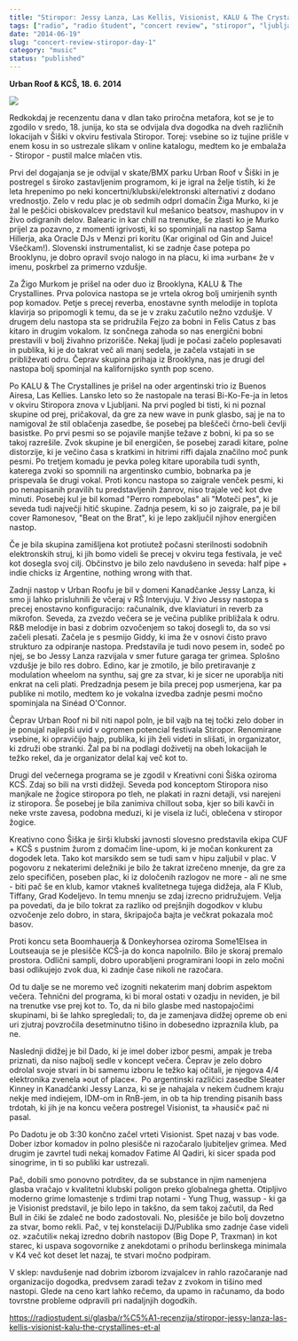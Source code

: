 ```yaml
---
title: "Stiropor: Jessy Lanza, Las Kellis, Visionist, KALU & The Crystallines et al"
tags: ["radio", "radio študent", "concert review", "stiropor", "ljubljana"]
date: "2014-06-19"
slug: "concert-review-stiropor-day-1"
category: "music"
status: "published"
---
```


**Urban Roof & KCŠ, 18. 6. 2014**

![](https://radiostudent.si/sites/default/files/styles/thumbnail_w530/public/slike/2014-06-19-stiropor-jessy-lanza-las-kellis-visionist-kalu-the-crystallines-et-al-28634.jpg?itok=KWPD5mMf)

Redkokdaj je recenzentu dana v dlan tako priročna metafora, kot se je to zgodilo v sredo, 18. junija, ko sta se odvijala dva dogodka na dveh različnih lokacijah v Šiški v okviru festivala Stiropor. Torej: vsebine so iz tujine prišle v enem kosu in so ustrezale slikam v online katalogu, medtem ko je embalaža - Stiropor - pustil malce mlačen vtis.

Prvi del dogajanja se je odvijal v skate/BMX parku Urban Roof v Šiški in je postregel s široko zastavljenim programom, ki je igral na želje tistih, ki že leta hrepenimo po neki koncertni/klubski/elektronski alternativi z dodano vrednostjo. Zelo v redu plac je ob sedmih odprl domačin Žiga Murko, ki je žal le peščici obiskovalcev predstavil kul mešanico beatsov, mashupov in v živo odigranih delov. Balearic in kar chill na trenutke, še zlasti ko je Murko prijel za pozavno, z momenti igrivosti, ki so spominjali na nastop Sama Hillerja, aka Oracle DJs v Menzi pri koritu (Kar original od Gin and Juice! Všečkam!). Slovenski instrumentalist, ki se zadnje čase potepa po Brooklynu, je dobro opravil svojo nalogo in na placu, ki ima »urban« že v imenu, poskrbel za primerno vzdušje.

Za Žigo Murkom je prišel na oder duo iz Brooklyna, KALU & The Crystallines. Prva polovica nastopa se je vrtela okrog bolj umirjenih synth pop komadov. Petje s precej reverba, enostavne synth melodije in toplota klavirja so pripomogli k temu, da se je v zraku začutilo nežno vzdušje. V drugem delu nastopa sta se pridružila Fejzo za bobni in Felis Catus z bas kitaro in drugim vokalom. Iz sončnega zahoda so nas energični bobni prestavili v bolj živahno prizorišče. Nekaj ljudi je počasi začelo poplesavati in publika, ki je do takrat več ali manj sedela, je začela vstajati in se približevati odru. Čeprav skupina prihaja iz Brooklyna, nas je drugi del nastopa bolj spominjal na kalifornijsko synth pop sceno.

Po KALU & The Crystallines je prišel na oder argentinski trio iz Buenos Airesa, Las Kellies. Lansko leto so že nastopale na terasi Bi-Ko-Fe-ja in letos v okviru Stiropora znova v Ljubljani. Na prvi pogled bi tisti, ki ni poznal skupine od prej, pričakoval, da gre za new wave in punk glasbo, saj je na to namigoval že stil oblačenja zasedbe, še posebej pa bleščeči črno-beli čevlji basistke. Po prvi pesmi so se pojavile manjše težave z bobni, ki pa so se takoj razrešile. Zvok skupine je bil energičen, še posebej zaradi kitare, polne distorzije, ki je večino časa s kratkimi in hitrimi riffi dajala značilno moč punk pesmi. Po tretjem komadu je pevka poleg kitare uporabila tudi synth, katerega zvoki so spomnili na argentinsko cumbio, bobnarka pa je prispevala še drugi vokal. Proti koncu nastopa so zaigrale venček pesmi, ki po nenapisanih pravilih tu predstavljenih žanrov, niso trajale več kot dve minuti. Posebej kul je bil komad "Perro rompebolas" ali "Moteči pes", ki je seveda tudi največji hitič skupine. Zadnja pesem, ki so jo zaigrale, pa je bil cover Ramonesov, "Beat on the Brat", ki je lepo zaključil njihov energičen nastop.

Če je bila skupina zamišljena kot protiutež počasni sterilnosti sodobnih elektronskih struj, ki jih bomo videli še precej v okviru tega festivala, je več kot dosegla svoj cilj. Občinstvo je bilo zelo navdušeno in seveda: half pipe + indie chicks iz Argentine, nothing wrong with that.

Zadnji nastop v Urban Roofu je bil v domeni Kanadčanke Jessy Lanza, ki smo ji lahko prisluhnili že včeraj v RŠ Intervjuju. V živo Jessy nastopa s precej enostavno konfiguracijo: računalnik, dve klaviaturi in reverb za mikrofon. Seveda, za zvezdo večera se je večina publike približala k odru. R&B melodije in basi z dobrim ozvočenjem so takoj dosegli to, da so vsi začeli plesati. Začela je s pesmijo Giddy, ki ima že v osnovi čisto pravo strukturo za odpiranje nastopa. Predstavila je tudi novo pesem in, sodeč po njej, se bo Jessy Lanza razvijala v smer future garaga ter grimea. Splošno vzdušje je bilo res dobro. Edino, kar je zmotilo, je bilo pretiravanje z modulation wheelom na synthu, saj gre za stvar, ki je sicer ne uporablja niti enkrat na celi plati. Predzadnja pesem je bila precej pop usmerjena, kar pa publike ni motilo, medtem ko je vokalna izvedba zadnje pesmi močno spominjala na Sinéad O'Connor.

Čeprav Urban Roof ni bil niti napol poln, je bil vajb na tej točki zelo dober in je ponujal najlepši uvid v ogromen potencial festivala Stiropor. Renomirane vsebine, ki opravičijo hajp, publika, ki jih želi videti in slišati, in organizator, ki združi obe stranki. Žal pa bi na podlagi doživetij na obeh lokacijah le težko rekel, da je organizator delal kaj več kot to.

Drugi del večernega programa se je zgodil v Kreativni coni Šiška oziroma KCŠ. Zdaj so bili na vrsti didžeji. Seveda pod konceptom Stiropora niso manjkale ne žogice stiropora po tleh, ne plakati in razni detajli, vsi narejeni iz stiropora. Še posebej je bila zanimiva chillout soba, kjer so bili kavči in neke vrste zavesa, podobna meduzi, ki je visela iz luči, oblečena v stiropor žogice.

Kreativno cono Šiška je širši klubski javnosti slovesno predstavila ekipa CUF + KCŠ s pustnim žurom z domačim line-upom, ki je močan konkurent za dogodek leta. Tako kot marsikdo sem se tudi sam v hipu zaljubil v plac. V pogovoru z nekaterimi deležniki je bilo že takrat izrečeno mnenje, da gre za zelo specifičen, poseben plac, ki iz določenih razlogov ne more - ali ne sme - biti pač še en klub, kamor vtakneš kvalitetnega tujega didžeja, ala F Klub, Tiffany, Grad Kodeljevo. In temu mnenju se zdaj izrecno pridružujem. Velja pa povedati, da je bilo tokrat za razliko od prejšnjih dogodkov v klubu ozvočenje zelo dobro, in stara, škripajoča bajta je večkrat pokazala moč basov.

Proti koncu seta Boomhauerja & Donkeyhorsea oziroma Some1Elsea in Loutseauja se je plesišče KCŠ-ja do konca napolnilo. Bilo je skoraj premalo prostora. Odlični sampli, dobro uporabljeni programirani loopi in zelo močni basi odlikujejo zvok dua, ki zadnje čase nikoli ne razočara.

Od tu dalje se ne moremo več izogniti nekaterim manj dobrim aspektom večera. Tehnični del programa, ki bi moral ostati v ozadju in neviden, je bil na trenutke vse prej kot to. To, da ni bilo glasbe med nastopajočimi skupinami, bi še lahko spregledali; to, da je zamenjava didžej opreme ob eni uri zjutraj povzročila desetminutno tišino in dobesedno izpraznila klub, pa ne.

Naslednji didžej je bil Dado, ki je imel dober izbor pesmi, ampak je treba priznati, da niso najbolj sedle v koncept večera. Čeprav je zelo dobro odrolal svoje stvari in bi samemu izboru le težko kaj očitali, je njegova 4/4 elektronika zvenela »out of place«.  Po argentinski različici zasedbe Sleater Kinney in Kanadčanki Jessy Lanza, ki se je nahajala v nekem čudnem kraju nekje med indiejem, IDM-om in RnB-jem, in ob ta hip trending pisanih bass trdotah, ki jih je na koncu večera postregel Visionist, ta »hausič« pač ni pasal.

Po Dadotu je ob 3:30 končno začel vrteti Visionist. Spet nazaj v bas vode. Dober izbor komadov in polno plesišče ni razočaralo ljubiteljev grimea. Med drugim je zavrtel tudi nekaj komadov Fatime Al Qadiri, ki sicer spada pod sinogrime, in ti so publiki kar ustrezali.

Pač, dobili smo ponovno potrditev, da se substance in njim namenjena glasba vračajo v kvalitetni klubski poligon preko globalnega ghetta. Otipljivo moderno grime lomastenje s trdimi trap notami - Yung Thug, wassup - ki ga je Visionist predstavil, je bilo lepo in takšno, da sem takoj začutil, da Red Bull in čiki še zdaleč ne bodo zadostovali. No, plesišče je bilo bolj dovzetno za stvar, bomo rekli. Pač, v tej konstelaciji DJ/Publika smo zadnje čase videli oz. »začutili« nekaj izredno dobrih nastopov (Big Dope P, Traxman) in kot starec, ki uspava sogovornike z anekdotami o prihodu berlinskega minimala v K4 več kot deset let nazaj, te stvari močno podpiram.

V sklep: navdušenje nad dobrim izborom izvajalcev in rahlo razočaranje nad organizacijo dogodka, predvsem zaradi težav z zvokom in tišino med nastopi. Glede na ceno kart lahko rečemo, da upamo in računamo, da bodo tovrstne probleme odpravili pri nadaljnjih dogodkih.

https://radiostudent.si/glasba/r%C5%A1-recenzija/stiropor-jessy-lanza-las-kellis-visionist-kalu-the-crystallines-et-al
